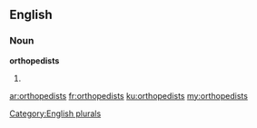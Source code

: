 ==English==

===Noun===
'''orthopedists'''

# {{plural of|orthopedist}}

[[Category:English plurals]]

[[ar:orthopedists]]
[[fr:orthopedists]]
[[ku:orthopedists]]
[[my:orthopedists]]